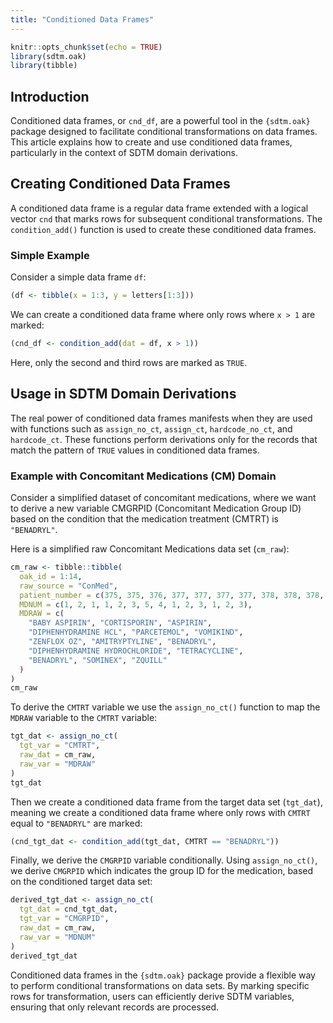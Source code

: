 ```yaml
---
title: "Conditioned Data Frames"
---
```


```r
knitr::opts_chunk$set(echo = TRUE)
library(sdtm.oak)
library(tibble)
```

## Introduction

Conditioned data frames, or `cnd_df`, are a powerful tool in the `{sdtm.oak}`
package designed to facilitate conditional transformations on data frames. This
article explains how to create and use conditioned data frames, particularly in
the context of SDTM domain derivations.

## Creating Conditioned Data Frames

A conditioned data frame is a regular data frame extended with a logical vector
`cnd` that marks rows for subsequent conditional transformations. The
`condition_add()` function is used to create these conditioned data frames.

### Simple Example

Consider a simple data frame `df`:

```r
(df <- tibble(x = 1:3, y = letters[1:3]))
```

We can create a conditioned data frame where only rows where `x > 1` are marked:

```r
(cnd_df <- condition_add(dat = df, x > 1))
```

Here, only the second and third rows are marked as `TRUE`.

## Usage in SDTM Domain Derivations

The real power of conditioned data frames manifests when they are used with
functions such as `assign_no_ct`, `assign_ct`, `hardcode_no_ct`, and
`hardcode_ct`. These functions perform derivations only for the records that
match the pattern of `TRUE` values in conditioned data frames.

### Example with Concomitant Medications (CM) Domain

Consider a simplified dataset of concomitant medications, where we want to
derive a new variable CMGRPID (Concomitant Medication Group ID) based on the
condition that the medication treatment (CMTRT) is `"BENADRYL"`.

Here is a simplified raw Concomitant Medications data set (`cm_raw`):

```r
cm_raw <- tibble::tibble(
  oak_id = 1:14,
  raw_source = "ConMed",
  patient_number = c(375, 375, 376, 377, 377, 377, 377, 378, 378, 378, 378, 379, 379, 379),
  MDNUM = c(1, 2, 1, 1, 2, 3, 5, 4, 1, 2, 3, 1, 2, 3),
  MDRAW = c(
    "BABY ASPIRIN", "CORTISPORIN", "ASPIRIN",
    "DIPHENHYDRAMINE HCL", "PARCETEMOL", "VOMIKIND",
    "ZENFLOX OZ", "AMITRYPTYLINE", "BENADRYL",
    "DIPHENHYDRAMINE HYDROCHLORIDE", "TETRACYCLINE",
    "BENADRYL", "SOMINEX", "ZQUILL"
  )
)
cm_raw
```

To derive the `CMTRT` variable we use the `assign_no_ct()` function to map the
`MDRAW` variable to the `CMTRT` variable:

```r
tgt_dat <- assign_no_ct(
  tgt_var = "CMTRT",
  raw_dat = cm_raw,
  raw_var = "MDRAW"
)
tgt_dat
```

Then we create a conditioned data frame from the target data set (`tgt_dat`),
meaning we create a conditioned data frame where only rows with `CMTRT` equal to
`"BENADRYL"` are marked:

```r
(cnd_tgt_dat <- condition_add(tgt_dat, CMTRT == "BENADRYL"))
```

Finally, we derive the `CMGRPID` variable conditionally. Using `assign_no_ct()`,
we derive `CMGRPID` which indicates the group ID for the medication,
based on the conditioned target data set:

```r
derived_tgt_dat <- assign_no_ct(
  tgt_dat = cnd_tgt_dat,
  tgt_var = "CMGRPID",
  raw_dat = cm_raw,
  raw_var = "MDNUM"
)
derived_tgt_dat
```

Conditioned data frames in the `{sdtm.oak}` package provide a flexible way to
perform conditional transformations on data sets. By marking specific rows for
transformation, users can efficiently derive SDTM variables, ensuring that only
relevant records are processed.

